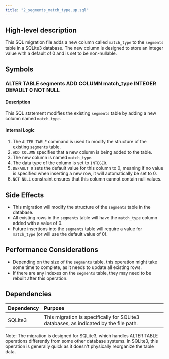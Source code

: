 ```yaml
---
title: "2_segments_match_type.up.sql"
---
```


## High-level description
This SQL migration file adds a new column called `match_type` to the `segments` table in a SQLite3 database. The new column is designed to store an integer value with a default of 0 and is set to be non-nullable.

## Symbols

### ALTER TABLE segments ADD COLUMN match_type INTEGER DEFAULT 0 NOT NULL
#### Description
This SQL statement modifies the existing `segments` table by adding a new column named `match_type`.

#### Internal Logic
1. The `ALTER TABLE` command is used to modify the structure of the existing `segments` table.
2. `ADD COLUMN` specifies that a new column is being added to the table.
3. The new column is named `match_type`.
4. The data type of the column is set to `INTEGER`.
5. `DEFAULT 0` sets the default value for this column to 0, meaning if no value is specified when inserting a new row, it will automatically be set to 0.
6. `NOT NULL` constraint ensures that this column cannot contain null values.

## Side Effects
- This migration will modify the structure of the `segments` table in the database.
- All existing rows in the `segments` table will have the `match_type` column added with a value of 0.
- Future insertions into the `segments` table will require a value for `match_type` (or will use the default value of 0).

## Performance Considerations
- Depending on the size of the `segments` table, this operation might take some time to complete, as it needs to update all existing rows.
- If there are any indexes on the `segments` table, they may need to be rebuilt after this operation.

## Dependencies
| Dependency | Purpose |
|:-----------|:--------|
| SQLite3    | This migration is specifically for SQLite3 databases, as indicated by the file path. |

Note: The migration is designed for SQLite3, which handles ALTER TABLE operations differently from some other database systems. In SQLite3, this operation is generally quick as it doesn't physically reorganize the table data.
